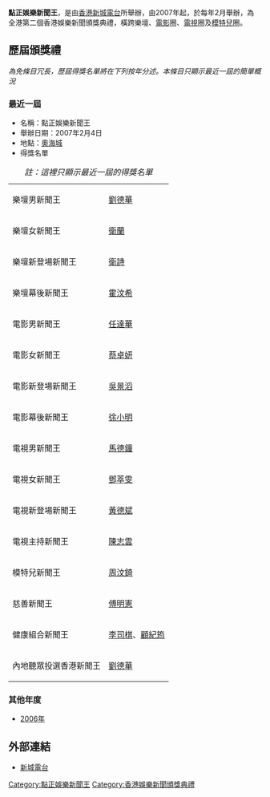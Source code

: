 '''點正娛樂新聞王'''，是由[[香港|香港]][[新城電台|新城電台]]所舉辦，由2007年起，於每年2月舉辦，為全港第二個香港娛樂新聞頒獎典禮，橫跨樂壇、[[電影|電影]]圈、[[電視|電視]]圈及[[模特兒|模特兒]]圈。

==歷屆頒獎禮==
''為免條目冗長，歷屆得獎名單將在下列按年分述。本條目只顯示最近一屆的簡單概況''
===最近一屆===
*名稱：點正娛樂新聞王
*舉辦日期：2007年2月4日
*地點：[[奧海城|奧海城]]
*得獎名單
{| border=1 align=center
|+ ''註：這裡只顯示最近一屆的得獎名單''
|樂壇男新聞王||[[劉德華|劉德華]]
|-
|樂壇女新聞王||[[衛蘭|衛蘭]]
|-
|樂壇新登場新聞王||[[衛詩|衛詩]]
|-
|樂壇幕後新聞王||[[霍汶希|霍汶希]]
|-
|電影男新聞王||[[任達華|任達華]]
|-
|電影女新聞王||[[蔡卓妍|蔡卓妍]]
|-
|電影新登場新聞王||[[吳景滔|吳景滔]]
|-
|電影幕後新聞王||[[徐小明|徐小明]]
|-
|電視男新聞王||[[馬德鐘|馬德鐘]]
|-
|電視女新聞王||[[鄧萃雯|鄧萃雯]]
|-
|電視新登場新聞王||[[黃德斌|黃德斌]]
|-
|電視主持新聞王||[[陳志雲|陳志雲]]
|-
|模特兒新聞王||[[周汶錡|周汶錡]] 
|-
|慈善新聞王||[[傅明憲|傅明憲]]
|-
|健康組合新聞王||[[李司棋|李司棋]]、[[顧紀筠|顧紀筠]]
|-
|內地聽眾投選香港新聞王||[[劉德華|劉德華]]
|}

===其他年度===
*[[2006年度點正娛樂新聞王得獎名單|2006年]]

==外部連結==
* [http://www.997metroshowbiz.com 新城電台]

{{點正娛樂新聞王}}
{{香港娛樂新聞颁奖典礼}}

[[Category:點正娛樂新聞王|Category:點正娛樂新聞王]]
[[Category:香港娛樂新聞頒獎典禮|Category:香港娛樂新聞頒獎典禮]]